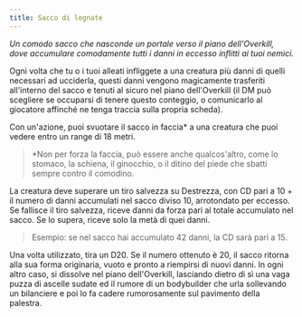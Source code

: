 ```yaml
---
title: Sacco di legnate
---
```


*Un comodo sacco che nasconde un portale verso il piano dell'Overkill, dove accumulare comodamente tutti i danni in eccesso inflitti ai tuoi nemici.*

Ogni volta che tu o i tuoi alleati infliggete a una creatura più danni di quelli necessari ad ucciderla, questi danni vengono magicamente trasferiti all'interno del sacco e tenuti al sicuro nel piano dell'Overkill (il DM può scegliere se occuparsi di tenere questo conteggio, o comunicarlo al giocatore affinché ne tenga traccia sulla propria scheda).

Con un'azione, puoi svuotare il sacco in faccia* a una creatura che puoi vedere entro un range di 18 metri.

> *Non per forza la faccia, può essere anche qualcos'altro, come lo stomaco, la schiena, il ginocchio, o il ditino del piede che sbatti sempre contro il comodino.

La creatura deve superare un tiro salvezza su Destrezza, con CD pari a 10 + il numero di danni accumulati nel sacco diviso 10, arrotondato per eccesso. Se fallisce il tiro salvezza, riceve danni da forza pari al totale accumulato nel sacco. Se lo supera, riceve solo la metà di quei danni.

> Esempio: se nel sacco hai accumulato 42 danni, la CD sarà pari a 15.

Una volta utilizzato, tira un D20. Se il numero ottenuto è 20, il sacco ritorna alla sua forma originaria, vuoto e pronto a riempirsi di nuovi danni. In ogni altro caso, si dissolve nel piano dell'Overkill, lasciando dietro di sì una vaga puzza di ascelle sudate ed il rumore di un bodybuilder che urla sollevando un bilanciere e poi lo fa cadere rumorosamente sul pavimento della palestra.

